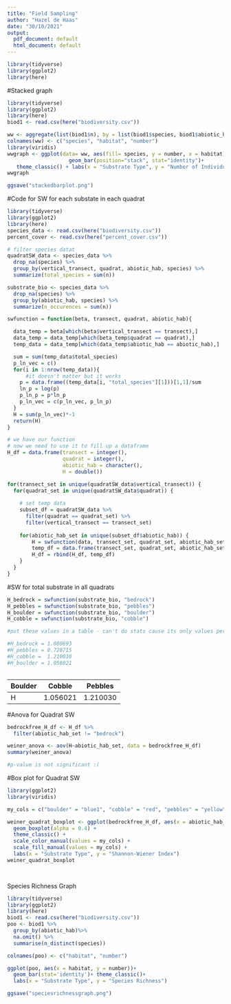 ```yaml
---
title: "Field Sampling"
author: "Hazel de Haas"
date: "30/10/2021"
output:
  pdf_document: default
  html_document: default
---
```



```r
library(tidyverse)
library(ggplot2)
library(here)

```

#Stacked graph 

```r
library(tidyverse)
library(ggplot2)
library(here)
biod1 <- read.csv(here("biodiversity.csv"))

ww <- aggregate(list(biod1$n), by = list(biod1$species, biod1$abiotic_hab), sum)
colnames(ww) <- c("species", "habitat", "number")
library(viridis)
wwgraph <- ggplot(data= ww, aes(fill= species, y = number, x = habitat)) +
                    geom_bar(position="stack", stat="identity")+
   theme_classic() + labs(x = "Substrate Type", y = "Number of Individuals")
wwgraph

ggsave("stackedbarplot.png")
```


#Code for SW for each substate in each quadrat
```r
library(tidyverse)
library(ggplot2)
library(here)
species_data <- read.csv(here("biodiversity.csv"))
percent_cover <- read.csv(here("percent_cover.csv"))

# filter species datat
quadratSW_data <- species_data %>%
  drop_na(species) %>%
  group_by(vertical_transect, quadrat, abiotic_hab, species) %>%
  summarize(total_species = sum(n)) 

substrate_bio <- species_data %>%
  drop_na(species) %>%
  group_by(abiotic_hab, species) %>%
  summarize(n_occurences = sum(n)) 

swfunction = function(beta, transect, quadrat, abiotic_hab){

  data_temp = beta[which(beta$vertical_transect == transect),]
  data_temp = data_temp[which(beta_temp$quadrat == quadrat),]
  temp_data = data_temp[which(data_temp$abiotic_hab == abiotic_hab),]

  sum = sum(temp_data$total_species)
  p_ln_vec = c()
  for(i in 1:nrow(temp_data)){
      #it doesn't matter but it works
    p = data.frame((temp_data[i, "total_species"][1]))[1,1]/sum
    ln_p = log(p)
    p_ln_p = p*ln_p
    p_ln_vec = c(p_ln_vec, p_ln_p)
  }
  H = sum(p_ln_vec)*-1
  return(H)
}

# we have our function
# now we need to use it to fill up a dataframe
H_df = data.frame(transect = integer(), 
                  quadrat = integer(), 
                  abiotic_hab = character(),
                  H = double())

for(transect_set in unique(quadratSW_data$vertical_transect)) {
  for(quadrat_set in unique(quadratSW_data$quadrat)) {
    
    # set temp data 
    subset_df = quadratSW_data %>% 
      filter(quadrat == quadrat_set) %>% 
      filter(vertical_transect == transect_set)
    
    for(abiotic_hab_set in unique(subset_df$abiotic_hab)) {
        H = swfunction(data, transect_set, quadrat_set, abiotic_hab_set)
        temp_df = data.frame(transect_set, quadrat_set, abiotic_hab_set, H)
        H_df = rbind(H_df, temp_df)
    }
  }
}

```

#SW for total substrate in all quadrats
```r


H_bedrock = swfunction(substrate_bio, "bedrock")
H_pebbles = swfunction(substrate_bio, "pebbles")
H_boulder = swfunction(substrate_bio, "boulder")
H_cobble = swfunction(substrate_bio, "cobble")

#put these values in a table - can't do stats cause its only values per substrate type

#H_bedrock = 1.080693
#H_pebbles = 0.728715
#H_cobble =  1.210030
#H_boulder = 1.056021



```

| Boulder | Cobble | Pebbles |
|------|------|------|
| H | 1.056021 | 1.210030 | 0.728715 | 





#Anova for Quadrat SW
```r
bedrockfree_H_df <- H_df %>% 
  filter(abiotic_hab_set != "bedrock")

weiner_anova <- aov(H~abiotic_hab_set, data = bedrockfree_H_df)
summary(weiner_anova)

#p-value is not significant :(
```

#Box plot for Quadrat SW
```r
library(ggplot2)
library(viridis)

my_cols = c("boulder" = "blue1", "cobble" = "red", "pebbles" = "yellow")

weiner_quadrat_boxplot <- ggplot(bedrockfree_H_df, aes(x = abiotic_hab_set, y = H, fill = abiotic_hab_set )) +
  geom_boxplot(alpha = 0.4) +
  theme_classic() +
  scale_color_manual(values = my_cols) +
  scale_fill_manual(values = my_cols) +
  labs(x = "Substrate Type", y = "Shannon-Wiener Index")
weiner_quadrat_boxplot

  
```


Species Richness Graph
```r
library(tidyverse)
library(ggplot2)
library(here)
biod1 <- read.csv(here("biodiversity.csv"))
poo <- biod1 %>% 
  group_by(abiotic_hab)%>%
  na.omit() %>%
  summarise(n_distinct(species))

colnames(poo) <- c("habitat", "number")

ggplot(poo, aes(x = habitat, y = number))+
  geom_bar(stat='identity')+ theme_classic()+
  labs(x = "Substrate Type", y = "Species Richness")

ggsave("speciesrichnessgraph.png")

```

